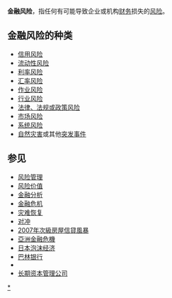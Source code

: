 {{NoteTA
|G1=Econimics
}}
{{Financial risk types}}
'''金融风险'''，指任何有可能导致企业或机构[[财务|财务]]损失的[[风险|风险]]。

== 金融风险的种类 ==
* [[信用风险|信用风险]]
* [[流动性风险|流动性风险]]
* [[利率风险|利率风险]]
* [[汇率风险|汇率风险]]
* [[作业风险|作业风险]]
* [[行业风险|行业风险]]
* [[法律、法规或政策风险|法律、法规或政策风险]]
* [[市场风险|市场风险]]
* [[系统风险|系统风险]]
* [[自然灾害|自然灾害]]或其他[[突发事件|突发事件]]

== 参见 ==
* [[风险管理|风险管理]]
* [[风险价值|风险价值]]
* [[金融分析|金融分析]]
* [[金融危机|金融危机]]
* [[灾难恢复|灾难恢复]]
* [[对冲|对冲]]
* [[2007年次級房屋信貸風暴|2007年次級房屋信貸風暴]]
* [[亞洲金融危機|亞洲金融危機]]
* [[日本泡沫经济|日本泡沫经济]]
* [[巴林银行|巴林银行]]
* {{le|Savings and Loan crisis}}
* [[长期资本管理公司|长期资本管理公司]]

{{Financial risk}}
[[Category:金融風險|*]]